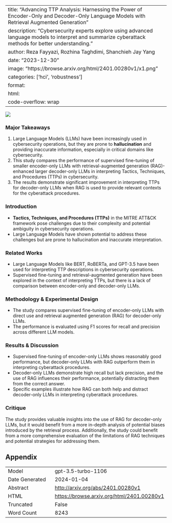 
---
title: "Advancing TTP Analysis: Harnessing the Power of Encoder-Only and Decoder-Only Language Models with Retrieval Augmented Generation"
description: "Cybersecurity experts explore using advanced language models to interpret and summarize cyberattack methods for better understanding."
author: Reza Fayyazi, Rozhina Taghdimi, Shanchieh Jay Yang
date: "2023-12-30"
image: "https://browse.arxiv.org/html/2401.00280v1/x1.png"
categories: ['hci', 'robustness']
format:
  html:
    code-overflow: wrap
---

![](https://browse.arxiv.org/html/2401.00280v1/x1.png)

### Major Takeaways
1. Large Language Models (LLMs) have been increasingly used in cybersecurity operations, but they are prone to **hallucination** and providing inaccurate information, especially in critical domains like cybersecurity.
2. This study compares the performance of supervised fine-tuning of smaller encoder-only LLMs with retrieval-augmented generation (RAG)-enhanced larger decoder-only LLMs in interpreting Tactics, Techniques, and Procedures (TTPs) in cybersecurity. 
3. The results demonstrate significant improvement in interpreting TTPs for decoder-only LLMs when RAG is used to provide relevant contexts for the cyberattack procedures.

### Introduction
- **Tactics, Techniques, and Procedures (TTPs)** in the MITRE ATT&CK framework pose challenges due to their complexity and potential ambiguity in cybersecurity operations.
- Large Language Models have shown potential to address these challenges but are prone to hallucination and inaccurate interpretation.

### Related Works
- Large Language Models like BERT, RoBERTa, and GPT-3.5 have been used for interpreting TTP descriptions in cybersecurity operations.
- Supervised fine-tuning and retrieval-augmented generation have been explored in the context of interpreting TTPs, but there is a lack of comparison between encoder-only and decoder-only LLMs.

### Methodology & Experimental Design
- The study compares supervised fine-tuning of encoder-only LLMs with direct use and retrieval augmented generation (RAG) for decoder-only LLMs.
- The performance is evaluated using F1 scores for recall and precision across different LLM models.

### Results & Discussion
- Supervised fine-tuning of encoder-only LLMs shows reasonably good performance, but decoder-only LLMs with RAG outperform them in interpreting cyberattack procedures.
- Decoder-only LLMs demonstrate high recall but lack precision, and the use of RAG influences their performance, potentially distracting them from the correct answer.
- Specific examples illustrate how RAG can both help and distract decoder-only LLMs in interpreting cyberattack procedures.

### Critique
The study provides valuable insights into the use of RAG for decoder-only LLMs, but it would benefit from a more in-depth analysis of potential biases introduced by the retrieval process. Additionally, the study could benefit from a more comprehensive evaluation of the limitations of RAG techniques and potential strategies for addressing them.

## Appendix

|          |          |
|----------|----------|
| Model     | gpt-3.5-turbo-1106       |
| Date Generated     | 2024-01-04       |
| Abstract | [http://arxiv.org/abs/2401.00280v1](http://arxiv.org/abs/2401.00280v1)        |
| HTML     | [https://browse.arxiv.org/html/2401.00280v1](https://browse.arxiv.org/html/2401.00280v1)       |
| Truncated       | False       |
| Word Count       | 8243       |
